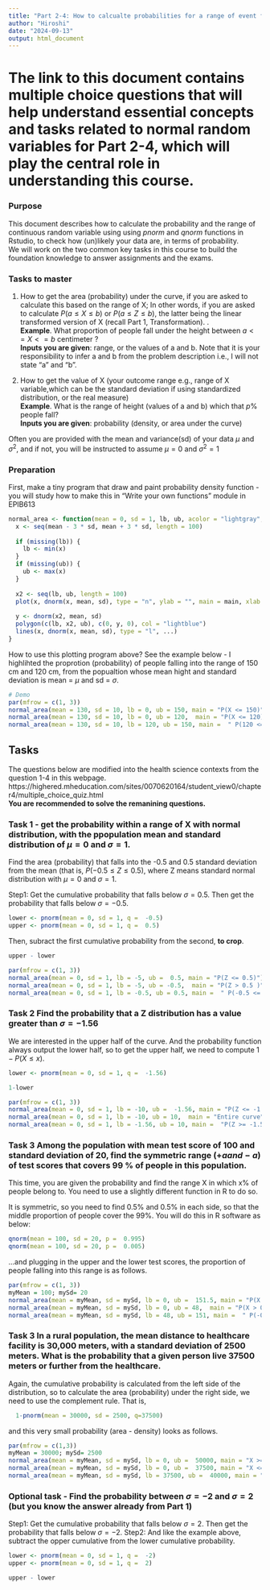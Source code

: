 ```yaml
---
title: "Part 2-4: How to calcualte probabilities for a range of event from your continuous data"
author: "Hiroshi"
date: "2024-09-13"
output: html_document
---
```



# The link to this document contains multiple choice questions that will help understand essential concepts and tasks related to normal random variables for Part 2-4, which will play the central role in understanding this course.  


  
### Purpose      
This document describes how to calculate the probability and the range of continuous random variable using using *pnorm* and *qnorm* functions in Rstudio, to check how (un)likely your data are, in terms of probability.  
We will work on the two common key tasks in this course to build the foundation knowledge to answer assignments and the exams.    


### Tasks to master 
1) How to get the area (probability) under the curve, if you are asked to calculate this based on the range of X; In other words, if you are asked to calculate $P(a \leq X  \leq b)$ or $P(a \leq  Z  \leq b)$, the latter being the linear transformed version of X (recall Part 1, Transformation). .     
  **Example**. What proportion of people fall under the height between $a <= X <= b$ centimeter ?    
  **Inputs you are given**: range, or the values of a and b. Note that it is your responsibility to infer a and b from the problem description i.e., I will not state "a" and "b". 
  
  
  
2) How to get the value of X (your outcome range e.g., range of X variable,which can be the standard deviation if using standardized distribution, or the real measure)   
  **Example**. What is the range of height (values of a and b) which that $p$% people fall?    
  **Inputs you are given**: probability (density, or area under the curve) 

Often you are provided with the mean and variance(sd) of your data $\mu$ and $\sigma^2$, and if not, you will be instructed to assume $\mu=0$ and $\sigma^2=1$   







### Preparation 
First, make a tiny program that draw and paint probability density function - you will study how to make this in "Write your own functions" module in EPIB613
```r
normal_area <- function(mean = 0, sd = 1, lb, ub, acolor = "lightgray", main , xlab ="x", ...) {
  x <- seq(mean - 3 * sd, mean + 3 * sd, length = 100) 
  
  if (missing(lb)) {
    lb <- min(x)
  }
  if (missing(ub)) {
    ub <- max(x)
  }
  
  x2 <- seq(lb, ub, length = 100)    
  plot(x, dnorm(x, mean, sd), type = "n", ylab = "", main = main, xlab = xlab)
  
  y <- dnorm(x2, mean, sd)
  polygon(c(lb, x2, ub), c(0, y, 0), col = "lightblue")
  lines(x, dnorm(x, mean, sd), type = "l", ...)
}
```

How to use this plotting program above? See the example below - I highlihted the proprotion (probability) of people falling into the range of 150 cm and 120 cm, from the popualtion whose mean hight and standard deviation is mean = $\mu$ and sd = $\sigma$. 


```r
# Demo 
par(mfrow = c(1, 3))
normal_area(mean = 130, sd = 10, lb = 0, ub = 150, main = "P(X <= 150)")
normal_area(mean = 130, sd = 10, lb = 0, ub = 120,  main = "P(X <= 120)")
normal_area(mean = 130, sd = 10, lb = 120, ub = 150, main =  " P(120 <= X <= 150)" )
```



## Tasks  
The questions below are modified into the health science contexts from the question 1-4 in this webpage.    
https://highered.mheducation.com/sites/0070620164/student_view0/chapter4/multiple_choice_quiz.html    
**You are recommended to solve the remanining questions. **



### **Task 1** - get the probability within a range of X with normal distribution,  with the ppopulation mean and standard distribution of $\mu = 0$ and  $\sigma = 1$. 
Find the area (probability) that falls into the -0.5 and 0.5 standard deviation from the mean (that is, $P(-0.5 \leq Z \leq  0.5)$, where Z means standard normal distribution with $\mu = 0$ and  $\sigma = 1$.   

Step1: Get the cumulative probability that falls below $\sigma = 0.5$. Then get the probability that falls below $\sigma = -0.5$.
```r
lower <- pnorm(mean = 0, sd = 1, q =  -0.5)
upper <- pnorm(mean = 0, sd = 1, q =  0.5)
```

Then, subract the first cumulative probability from the second, **to crop**. 
```r
upper - lower 
```

```r
par(mfrow = c(1, 3))
normal_area(mean = 0, sd = 1, lb = -5, ub =  0.5, main = "P(Z <= 0.5)")
normal_area(mean = 0, sd = 1, lb = -5, ub = -0.5,  main = "P(Z > 0.5 )")
normal_area(mean = 0, sd = 1, lb = -0.5, ub = 0.5, main =  " P(-0.5 <= Z <= 0.5)" )
```


### **Task 2** Find the probability that a Z distribution has a value greater than $\sigma = -1.56$ 
We are interested in the upper half of the curve. And the probability function always output the lower half, so to get the upper half, we need to compute $1- P(X \leq x)$. 

```r
lower <- pnorm(mean = 0, sd = 1, q =  -1.56)

1-lower
```



```r
par(mfrow = c(1, 3))
normal_area(mean = 0, sd = 1, lb = -10, ub =  -1.56, main = "P(Z <= -1.56")
normal_area(mean = 0, sd = 1, lb = -10, ub = 10,  main = "Entire curve")
normal_area(mean = 0, sd = 1, lb = -1.56, ub = 10, main =  "P(Z >= -1.56") 
```


### **Task 3** Among the population with mean test score of 100 and standard deviation of 20, find the symmetric range ($+a and -a$) of test scores that covers 99 % of people in this population. 

This time, you are given the probability and find the range X in which x% of people belong to. You need to use a slightly different function in R to do so.   

It is symmetric, so you need to find 0.5% and 0.5% in each side, so that the middle proportion of people cover the 99%. You will do this in R software as below: 
```r
qnorm(mean = 100, sd = 20, p =  0.995)
qnorm(mean = 100, sd = 20, p =  0.005)
```
...and plugging in the upper and the lower test scores, the proportion of people falling into this range is as follows. 
```r
par(mfrow = c(1, 3))
myMean = 100; mySd= 20
normal_area(mean = myMean, sd = mySd, lb = 0, ub =  151.5, main = "P(X <= 0.095)")
normal_area(mean = myMean, sd = mySd, lb = 0, ub = 48,  main = "P(X > 0.05 )")
normal_area(mean = myMean, sd = mySd, lb = 48, ub = 151, main =  " P(-0.05 <= X <= 0.095)" )

```


### **Task 3** In a rural population, the mean distance to healthcare facility is 30,000 meters, with a standard deviation of 2500 meters. What is the probability that a given person live 37500 meters or further from the healthcare. 


Again, the cumulative probability is calculated from the left side of the distribution, so to calculate the area (probability) under the right side, we need to use the complement rule. That is, 
```r
  1-pnorm(mean = 30000, sd = 2500, q=37500)
```
and this very small probability (area - density) looks as follows. 

```r
par(mfrow = c(1,3))
myMean = 30000; mySd= 2500
normal_area(mean = myMean, sd = mySd, lb = 0, ub =  50000, main = "X >= 37500")
normal_area(mean = myMean, sd = mySd, lb = 0, ub =  37500, main = "X <= 37500")
normal_area(mean = myMean, sd = mySd, lb = 37500, ub =  40000, main = "X > 37500 (so tiny area...)")

```







### **Optional task** - Find the probability between $\sigma =-2$ and $\sigma = 2$ (but you know the answer already from Part 1)
Step1: Get the cumulative probability that falls below $\sigma = 2$. Then get the probability that falls below $\sigma = -2$.
Step2: And like the example above, subtract the opper cumulative from the lower cumulative probability.
```r
lower <- pnorm(mean = 0, sd = 1, q =  -2)
upper <- pnorm(mean = 0, sd = 1, q =  2)

upper - lower 
```

